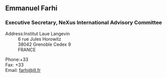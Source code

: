 ==Emmanuel Farhi==
===Executive Secretary, NeXus International Advisory Committee===
;Address:Institut Laue Langevin
:6 rue Jules Horowitz
:38042 Grenoble Cedex 9
:FRANCE

;Phone:+33
;Fax: +33
;Email: [mailto:farhi@ill.fr farhi@ill.fr]